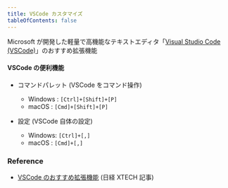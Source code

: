 ```yaml
---
title: VSCode カスタマイズ
tableOfContents: false
---
```


Microsoft が開発した軽量で高機能なテキストエディタ「[Visual Studio Code (VSCode)](https://code.visualstudio.com/)」のおすすめ拡張機能

#### VSCode の便利機能

- コマンドパレット (VSCode をコマンド操作)

  - Windows : `[Ctrl]+[Shift]+[P]`
  - macOS : `[Cmd]+[Shift]+[P]`

- 設定 (VSCode 自体の設定)
  - Windows: `[Ctrl]+[,]`
  - macOS : `[Cmd]+[,]`

### Reference

- [VSCode のおすすめ拡張機能](https://xtech.nikkei.com/atcl/nxt/column/18/01907/010500001/) (日経 XTECH 記事)
